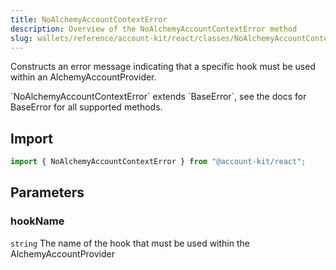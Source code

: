 ```yaml
---
title: NoAlchemyAccountContextError
description: Overview of the NoAlchemyAccountContextError method
slug: wallets/reference/account-kit/react/classes/NoAlchemyAccountContextError/constructor
---
```




Constructs an error message indicating that a specific hook must be used within an AlchemyAccountProvider.

<Note>
  `NoAlchemyAccountContextError` extends `BaseError`, see the docs for BaseError
  for all supported methods.
</Note>

## Import

```ts
import { NoAlchemyAccountContextError } from "@account-kit/react";
```

## Parameters

### hookName

`string`
The name of the hook that must be used within the AlchemyAccountProvider
